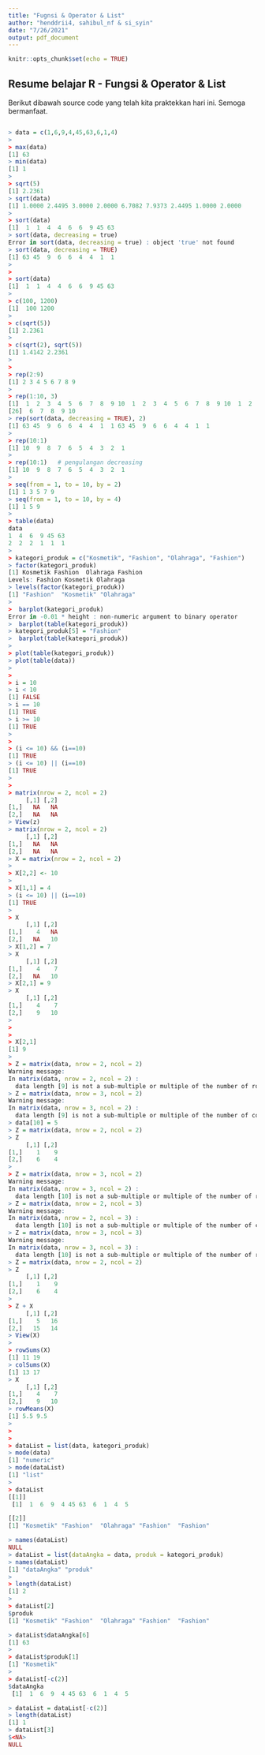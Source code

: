 ```yaml
---
title: "Fugnsi & Operator & List"
author: "henddrii4, sahibul_nf & si_syin"
date: "7/26/2021"
output: pdf_document
---
```


```r
knitr::opts_chunk$set(echo = TRUE)
```

## Resume belajar R - Fungsi & Operator & List

Berikut dibawah source code yang telah kita praktekkan hari ini. Semoga bermanfaat.



```R

> data = c(1,6,9,4,45,63,6,1,4)
> 
> max(data)
[1] 63
> min(data)
[1] 1
> 
> sqrt(5)
[1] 2.2361
> sqrt(data)
[1] 1.0000 2.4495 3.0000 2.0000 6.7082 7.9373 2.4495 1.0000 2.0000
> 
> sort(data)
[1]  1  1  4  4  6  6  9 45 63
> sort(data, decreasing = true)
Error in sort(data, decreasing = true) : object 'true' not found
> sort(data, decreasing = TRUE)
[1] 63 45  9  6  6  4  4  1  1
> 
> 
> sort(data)
[1]  1  1  4  4  6  6  9 45 63
> 
> c(100, 1200)
[1]  100 1200
> 
> c(sqrt(5))
[1] 2.2361
> 
> c(sqrt(2), sqrt(5))
[1] 1.4142 2.2361
> 
> 
> rep(2:9)
[1] 2 3 4 5 6 7 8 9
> 
> rep(1:10, 3)
[1]  1  2  3  4  5  6  7  8  9 10  1  2  3  4  5  6  7  8  9 10  1  2  3  4  5
[26]  6  7  8  9 10
> rep(sort(data, decreasing = TRUE), 2)
[1] 63 45  9  6  6  4  4  1  1 63 45  9  6  6  4  4  1  1
> 
> rep(10:1)
[1] 10  9  8  7  6  5  4  3  2  1
> 
> rep(10:1)   # pengulangan decreasing
[1] 10  9  8  7  6  5  4  3  2  1
> 
> seq(from = 1, to = 10, by = 2)
[1] 1 3 5 7 9
> seq(from = 1, to = 10, by = 4)
[1] 1 5 9
> 
> table(data)
data
1  4  6  9 45 63 
2  2  2  1  1  1 
> 
> kategori_produk = c("Kosmetik", "Fashion", "Olahraga", "Fashion")
> factor(kategori_produk)
[1] Kosmetik Fashion  Olahraga Fashion 
Levels: Fashion Kosmetik Olahraga
> levels(factor(kategori_produk))
[1] "Fashion"  "Kosmetik" "Olahraga"
> 
>  barplot(kategori_produk)
Error in -0.01 * height : non-numeric argument to binary operator
>  barplot(table(kategori_produk))
> kategori_produk[5] = "Fashion"
>  barplot(table(kategori_produk))
> 
> plot(table(kategori_produk))
> plot(table(data))
> 
> 
> i = 10
> i < 10
[1] FALSE
> i == 10
[1] TRUE
> i >= 10
[1] TRUE
> 
> 
> (i <= 10) && (i==10)
[1] TRUE
> (i <= 10) || (i==10)
[1] TRUE
> 
> 
> matrix(nrow = 2, ncol = 2)
     [,1] [,2]
[1,]   NA   NA
[2,]   NA   NA
> View(z)
> matrix(nrow = 2, ncol = 2)
     [,1] [,2]
[1,]   NA   NA
[2,]   NA   NA
> X = matrix(nrow = 2, ncol = 2)
> 
> X[2,2] <- 10
> 
> X[1,1] = 4
> (i <= 10) || (i==10)
[1] TRUE
> 
> X
     [,1] [,2]
[1,]    4   NA
[2,]   NA   10
> X[1,2] = 7
> X
     [,1] [,2]
[1,]    4    7
[2,]   NA   10
> X[2,1] = 9
> X
     [,1] [,2]
[1,]    4    7
[2,]    9   10
> 
> 
> 
> X[2,1]
[1] 9
> 
> Z = matrix(data, nrow = 2, ncol = 2)
Warning message:
In matrix(data, nrow = 2, ncol = 2) :
  data length [9] is not a sub-multiple or multiple of the number of rows [2]
> Z = matrix(data, nrow = 3, ncol = 2)
Warning message:
In matrix(data, nrow = 3, ncol = 2) :
  data length [9] is not a sub-multiple or multiple of the number of columns [2]
> data[10] = 5
> Z = matrix(data, nrow = 2, ncol = 2)
> Z
     [,1] [,2]
[1,]    1    9
[2,]    6    4
> 
> Z = matrix(data, nrow = 3, ncol = 2)
Warning message:
In matrix(data, nrow = 3, ncol = 2) :
  data length [10] is not a sub-multiple or multiple of the number of rows [3]
> Z = matrix(data, nrow = 2, ncol = 3)
Warning message:
In matrix(data, nrow = 2, ncol = 3) :
  data length [10] is not a sub-multiple or multiple of the number of columns [3]
> Z = matrix(data, nrow = 3, ncol = 3)
Warning message:
In matrix(data, nrow = 3, ncol = 3) :
  data length [10] is not a sub-multiple or multiple of the number of rows [3]
> Z = matrix(data, nrow = 2, ncol = 2)
> Z
     [,1] [,2]
[1,]    1    9
[2,]    6    4
> 
> Z + X
     [,1] [,2]
[1,]    5   16
[2,]   15   14
> View(X)
> 
> rowSums(X)
[1] 11 19
> colSums(X)
[1] 13 17
> X
     [,1] [,2]
[1,]    4    7
[2,]    9   10
> rowMeans(X)
[1] 5.5 9.5
> 
> 
> 
> dataList = list(data, kategori_produk)
> mode(data)
[1] "numeric"
> mode(dataList)
[1] "list"
> 
> dataList
[[1]]
 [1]  1  6  9  4 45 63  6  1  4  5

[[2]]
[1] "Kosmetik" "Fashion"  "Olahraga" "Fashion"  "Fashion" 

> names(dataList)
NULL
> dataList = list(dataAngka = data, produk = kategori_produk)
> names(dataList)
[1] "dataAngka" "produk"   
> 
> length(dataList)
[1] 2
> 
> dataList[2]
$produk
[1] "Kosmetik" "Fashion"  "Olahraga" "Fashion"  "Fashion" 

> dataList$dataAngka[6]
[1] 63
> 
> dataList$produk[1]
[1] "Kosmetik"
> 
> dataList[-c(2)]
$dataAngka
 [1]  1  6  9  4 45 63  6  1  4  5

> dataList = dataList[-c(2)]
> length(dataList)
[1] 1
> dataList[3]
$<NA>
NULL

```
